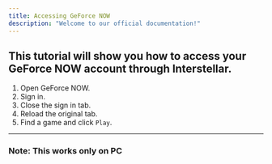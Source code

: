 ```yaml
---
title: Accessing GeForce NOW
description: "Welcome to our official documentation!"
---
```

This tutorial will show you how to access your GeForce NOW account through Interstellar.
---
1. Open GeForce NOW.
2. Sign in.
3. Close the sign in tab.
4. Reload the original tab.
5. Find a game and click `Play`.
---
### Note: This works only on PC
